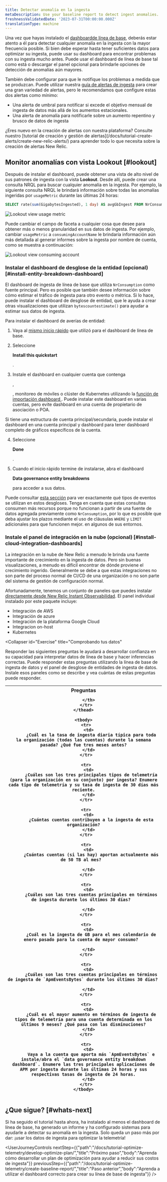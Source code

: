 ```yaml
---
title: Detectar anomalía en la ingesta
metaDescription: Use your baseline report to detect ingest anomalies.
freshnessValidatedDate: '2023-07-31T00:00:00.000Z'
translationType: machine
---
```





Una vez que hayas instalado el [dashboardde línea de base](/docs/tutorial-optimize-telemetry/create-baseline-report/), deberás estar atento a él para detectar cualquier anomalía en la ingesta con la mayor frecuencia posible. Si bien debe esperar hasta tener suficientes datos para optimizar su ingesta, puede usar su dashboard para encontrar problemas con su ingesta mucho antes. Puede usar el dashboard de línea de base tal como está o descargar el panel opcional para brindarle opciones de detección de anomalías aún mayores.

También debe configurar <InlinePopover type="alerts"/>para que le notifique los problemas a medida que se produzcan. Puede utilizar nuestra [guía de alertas de ingesta](/docs/accounts/accounts-billing/new-relic-one-pricing-billing/usage-queries-alerts) para crear una gran variedad de alertas, pero le recomendamos que configure estas dos alertas como mínimo:

* Una alerta de umbral para notificar si excede el objetivo mensual de ingesta de datos más allá de los aumentos estacionales.
* Una alerta de anomalía para notificarle sobre un aumento repentino y brusco de datos de ingesta

<Callout variant="tip">
  ¿Eres nuevo en la creación de alertas con nuestra plataforma? Consulte nuestro [tutorial de creación y gestión de alertas](/docs/tutorial-create-alerts/create-new-relic-alerts/) para aprender todo lo que necesita sobre la creación de alertas New Relic.
</Callout>

## Monitor anomalías con vista Lookout [#lookout]

Después de instalar el dashboard, puede obtener una vista de alto nivel de sus patrones de ingesta con la vista <DoNotTranslate>**Lookout**</DoNotTranslate>. Desde allí, puede crear una consulta NRQL para buscar cualquier anomalía en la ingesta. Por ejemplo, la siguiente consulta NRQL le brindará información sobre todas las anomalías ingeridas por `usageMetric` durante las últimas 24 horas:

```sql
SELECT rate(sum(GigabytesIngested), 1 day) AS avgGbIngest FROM NrConsumption WHERE productLine='DataPlatform' FACET usageMetric 
```

<img
  src={omaoedgLookoutViewTelemType}
  alt="Lookout view usage metric"
  title="Lookout view usage metric"
/>

Puede cambiar el campo de faceta a cualquier cosa que desee para obtener más o menos granularidad en sus datos de ingesta. Por ejemplo, cambiar `usageMetric` a `consumingAccountName` le brindaría información aún más detallada al generar informes sobre la ingesta por nombre de cuenta, como se muestra a continuación:

<img
  src={omaoedgLookoutViewConsumingAccount}
  alt="Lookout view consuming account"
  title="Lookout view consuming account"
/>

### Instalar el dashboard de desglose de la entidad (opcional) [#install-entity-breakdown-dashboard]

El dashboard de ingesta de línea de base que utiliza `NrConsumption` como fuente principal. Pero es posible que también desee información sobre cómo estimar el tráfico de ingesta para otro evento o métrica. Si lo hace, puede instalar el dashboard de desglose de entidad, que le ayuda a crear otras visualizaciones que utilizan `bytescountestimate()` para ayudar a estimar sus datos de ingesta.

Para instalar el dashboard de averías de entidad:

1. Vaya al [mismo inicio rápido](https://onenr.io/0PoR8zpDYQG) que utilizó para el dashboard de línea de base.

2. Seleccione

   <DoNotTranslate>**Install this quickstart**</DoNotTranslate>

   .

3. Instale el dashboard en cualquier cuenta que contenga

   <InlinePopover type="apm"/>

   ,

   <InlinePopover type="browser"/>

   , monitoreo de móviles o clúster de Kubernetes utilizando la [función de importación dashboard ](/docs/query-your-data/explore-query-data/dashboards/introduction-dashboards/#dashboards-import). Puede instalar este dashboard en varias cuentas, pero evite dashboard en una cuenta de propietario de asociación o POA.

<Callout variant="tip">
  Si tiene una estructura de cuenta principal/secundaria, puede instalar el dashboard en una cuenta principal y dashboard para tener dashboard completo de gráficos específicos de la cuenta.
</Callout>

4. Seleccione

   <DoNotTranslate>**Done**</DoNotTranslate>

   .

5. Cuando el inicio rápido termine de instalarse, abra el dashboard

   <DoNotTranslate>**Data governance entity breakdowns**</DoNotTranslate>

   para acceder a sus datos.

Puede consultar [esta sección](/docs/new-relic-solutions/observability-maturity/operational-efficiency/dg-baselining#understand-nr-consumption-metrics) para ver exactamente qué tipos de eventos se utilizan en estos desgloses. Tenga en cuenta que estas consultas consumen más recursos porque no funcionan a partir de una fuente de datos agregada previamente como `NrConsumption`, por lo que es posible que deba ajustar los plazos mediante el uso de cláusulas `WHERE` y `LIMIT` adicionales para que funcionen mejor. en algunos de sus entornos.

### Instale el panel de integración en la nube (opcional) [#install-cloud-integration-dashboards]

La integración en la nube de New Relic a menudo le brinda una fuente importante de crecimiento en la ingesta de datos. Pero sin buenas visualizaciones, a menudo es difícil encontrar de dónde proviene el crecimiento ingerido. Generalmente se debe a que estas integraciones no son parte del proceso normal de CI/CD de una organización o no son parte del sistema de gestión de configuración normal.

Afortunadamente, tenemos un conjunto de paneles que puedes instalar [directamente desde New Relic Instant Observabilidad](https://onenr.io/0EPwJJO9Ow7). El panel individual instalado por este paquete incluye:

* Integración de AWS
* Integración de azure
* Integración de la plataforma Google Cloud
* Integracion on-host
* Kubernetes

<Collapser
  id="Exercise"
  title="Comprobando tus datos"
>
  Responder las siguientes preguntas le ayudará a desarrollar confianza en su capacidad para interpretar datos de línea de base y hacer inferencias correctas. Puede responder estas preguntas utilizando la línea de base de ingesta de datos y el panel de desglose de entidades de ingesta de datos. Instale esos paneles como se describe y vea cuántas de estas preguntas puede responder.

  <table>
    <thead>
      <tr>
        <th>
          Preguntas  

        </th>
      </tr>
    </thead>

    <tbody>
      <tr>
        <td>
          ¿Cuál es la tasa de ingesta diaria típica para toda la organización (todas las cuentas) durante la semana pasada? ¿Qué fue tres meses antes?
        </td>
      </tr>

      <tr>
        <td>
          ¿Cuáles son los tres principales tipos de telemetría (para la organización en su conjunto) por ingesta? Enumere cada tipo de telemetría y su tasa de ingesta de 30 días más reciente.
        </td>
      </tr>

      <tr>
        <td>
          ¿Cuántas cuentas contribuyen a la ingesta de esta organización?
        </td>
      </tr>

      <tr>
        <td>
          ¿Cuántas cuentas (si las hay) aportan actualmente más de 50 TB al mes?  

        </td>
      </tr>

      <tr>
        <td>
          ¿Cuáles son las tres cuentas principales en términos de ingesta durante los últimos 30 días?  

        </td>
      </tr>

      <tr>
        <td>
          ¿Cuál es la ingesta de GB para el mes calendario de enero pasado para la cuenta de mayor consumo?  

        </td>
      </tr>

      <tr>
        <td>
          ¿Cuáles son las tres cuentas principales en términos de ingesta de `ApmEventsBytes` durante los últimos 30 días?  

        </td>
      </tr>

      <tr>
        <td>
          ¿Cuál es el mayor aumento en términos de ingesta de tipos de telemetría para una cuenta determinada en los últimos 9 meses? ¿Qué pasa con las disminuciones?
        </td>
      </tr>

      <tr>
        <td>
          Vaya a la cuenta que aporta más `ApmEventsBytes` e instale/abra el `data governance entity breakdown dashboard`. Enumere las tres principales aplicaciones de APM por ingesta durante las últimas 24 horas y sus respectivas tasas de ingesta de 24 horas.
        </td>
      </tr>
    </tbody>
  </table>
</Collapser>

## ¿Que sigue? [#whats-next]

Si ha seguido el tutorial hasta ahora, ha instalado al menos el dashboard de línea de base, ha generado un informe y ha configurado sistemas para ayudarle a detectar su anomalía en la ingesta. Solo queda un paso más por dar: ¡usar los datos de ingesta para optimizar la telemetría!

<UserJourneyControls
  nextStep={{"path":"/docs/tutorial-optimize-telemetry/develop-optimize-plan/","title":"Próximo paso","body":"Aprenda cómo desarrollar un plan de optimización para ayudar a reducir sus costos de ingesta"}}
  previousStep={{"path":"/docs/tutorial-optimize-telemetry/create-baseline-report/","title":"Paso anterior","body":"Aprenda a utilizar el dashboard correcto para crear su línea de base de ingesta"}}
/>